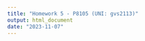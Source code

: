 ```yaml
---
title: "Homework 5 - P8105 (UNI: gvs2113)"
output: html_document
date: "2023-11-07"
---
```


```r

```

